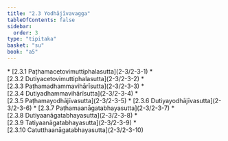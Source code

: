 ```yaml
---
title: "2.3 Yodhājīvavagga"
tableOfContents: false
sidebar:
  order: 3
type: "tipitaka"
basket: "su"
book: "a5"
---
```



<DynamicBreadcrumb />



<TableOfContents book="a5" section="2.3">
* [2.3.1 Paṭhamacetovimuttiphalasutta](2-3/2-3-1)
* [2.3.2 Dutiyacetovimuttiphalasutta](2-3/2-3-2)
* [2.3.3 Paṭhamadhammavihārīsutta](2-3/2-3-3)
* [2.3.4 Dutiyadhammavihārīsutta](2-3/2-3-4)
* [2.3.5 Paṭhamayodhājīvasutta](2-3/2-3-5)
* [2.3.6 Dutiyayodhājīvasutta](2-3/2-3-6)
* [2.3.7 Paṭhamaanāgatabhayasutta](2-3/2-3-7)
* [2.3.8 Dutiyaanāgatabhayasutta](2-3/2-3-8)
* [2.3.9 Tatiyaanāgatabhayasutta](2-3/2-3-9)
* [2.3.10 Catutthaanāgatabhayasutta](2-3/2-3-10)
</TableOfContents>